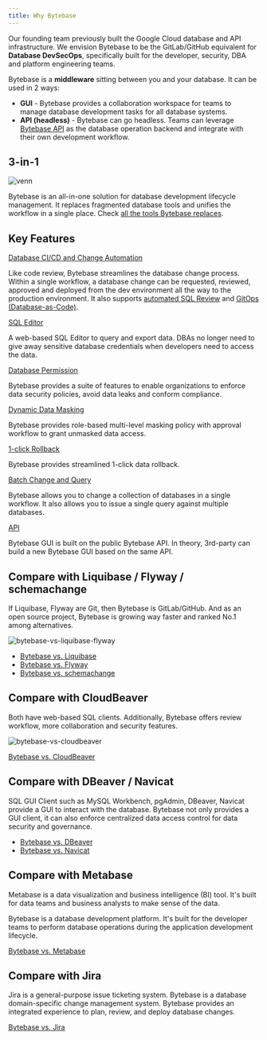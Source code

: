 ```yaml
---
title: Why Bytebase
---
```


Our founding team previously built the Google Cloud database and API infrastructure. We envision Bytebase
to be the GitLab/GitHub equivalent for **Database DevSecOps**, specifically built for the developer, security, DBA and platform engineering teams.

Bytebase is a **middleware** sitting between you and your database. It can be used in 2 ways:

- **GUI** - Bytebase provides a collaboration workspace for teams to manage database development tasks for all database systems.
- **API (headless)** - Bytebase can go headless. Teams can leverage [Bytebase API](/integrations/api/overview/) as the database operation backend and integrate with their own development workflow.

## 3-in-1

![venn](/content/docs/what-is-bytebase/venn.webp)

Bytebase is an all-in-one solution for database development lifecycle management. It replaces fragmented database tools and unifies the workflow in a single place. Check [all the tools Bytebase replaces](https://www.bytebase.com/blog/all-database-tools-bytebase-replaces).

## Key Features

[Database CI/CD and Change Automation](/change-database/change-workflow/)

Like code review, Bytebase streamlines the database change process. Within a single workflow, a database change can be requested, reviewed, approved and deployed from the dev environment all the way to the production environment. It also supports [automated SQL Review](/sql-review/overview/) and [GitOps (Database-as-Code)](/vcs-integration/overview/).

[SQL Editor](/sql-editor/overview/)

A web-based SQL Editor to query and export data. DBAs no longer need to give away sensitive database credentials when developers need to access the data.

[Database Permission](/security/database-permission/query/)

Bytebase provides a suite of features to enable organizations to enforce data security policies, avoid data leaks and conform compliance.

[Dynamic Data Masking](/security/data-masking/overview/)

Bytebase provides role-based multi-level masking policy with approval workflow to grant unmasked data access.

[1-click Rollback](/change-database/rollback-data-changes/)

Bytebase provides streamlined 1-click data rollback.

[Batch Change and Query](/change-database/batch-change/)

Bytebase allows you to change a collection of databases in a single workflow. It also allows you to issue
a single query against multiple databases.

[API](/integrations/api/overview/)

Bytebase GUI is built on the public Bytebase API. In theory, 3rd-party can build a new Bytebase
GUI based on the same API.

## Compare with Liquibase / Flyway / schemachange

If Liquibase, Flyway are Git, then Bytebase is GitLab/GitHub. And as an open source project, Bytebase
is growing way faster and ranked No.1 among alternatives.

![bytebase-vs-liquibase-flyway](/content/docs/what-is-bytebase/bytebase-vs-liquibase-flyway-schemachange.webp)

- [Bytebase vs. Liquibase](https://www.bytebase.com/blog/bytebase-vs-liquibase/)
- [Bytebase vs. Flyway](https://www.bytebase.com/blog/bytebase-vs-flyway/)
- [Bytebase vs. schemachange](https://www.bytebase.com/blog/snowflake-schema-change/)

## Compare with CloudBeaver

Both have web-based SQL clients. Additionally, Bytebase offers review workflow, more collaboration and security features.

![bytebase-vs-cloudbeaver](/content/docs/what-is-bytebase/bytebase-vs-cloudbeaver.webp)

[Bytebase vs. CloudBeaver](https://www.bytebase.com/blog/bytebase-vs-cloudbeaver/)

## Compare with DBeaver / Navicat

SQL GUI Client such as MySQL Workbench, pgAdmin, DBeaver, Navicat provide a GUI to interact with the
database. Bytebase not only provides a GUI client, it can also enforce centralized data access control
for data security and governance.

- [Bytebase vs. DBeaver](https://www.bytebase.com/blog/bytebase-vs-dbeaver/)
- [Bytebase vs. Navicat](https://www.bytebase.com/blog/stop-using-navicat/)

## Compare with Metabase

Metabase is a data visualization and business intelligence (BI) tool. It's built for data teams and business analysts
to make sense of the data.

Bytebase is a database development platform. It's built for the developer teams to perform database operations during the application development lifecycle.

[Bytebase vs. Metabase](https://www.bytebase.com/blog/bytebase-vs-metabase/)

## Compare with Jira

Jira is a general-purpose issue ticketing system. Bytebase is a database domain-specific change management system.
Bytebase provides an integrated experience to plan, review, and deploy database changes.

[Bytebase vs. Jira](https://www.bytebase.com/blog/use-jira-for-database-change/)
